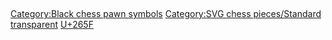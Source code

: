 == {{int:filedesc}} ==
{{Information
|Description={{en| Dark pawn on transparent square, default size 45x45}}
|Source={{own}} {{Created with Inkscape}}
|Date=2006-12-27
|Author=[[:en:User:Cburnett]]
|Permission=GFDL & BSD & GPL
|other_versions=
}}

== {{int:license-header}} ==
{{self|GFDL|migration=relicense|BSD|GPL}}


[[Category:Black chess pawn symbols]]
[[Category:SVG chess pieces/Standard transparent]]
[[Category:Unicode MiscSymb SVG| U+265F]]